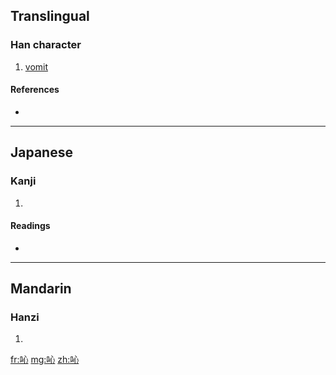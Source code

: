 {{also|唚}}
==Translingual==

===Han character===
{{Han char|rn=30|rad=口|as=04|sn=7|four=|canj=口心 (RP), X口心 (XRP)|ids=⿰口心}}

# [[vomit]]

====References====
* {{Han ref|kx=0177.270|dkj=03336|dj=0395.080|hdz=10595.030|uh=5423|ud=21539}}

----

==Japanese==

===Kanji===
{{ja-kanji|grade=|rs=口04}}

# {{defn|Japanese|sort=口04}}

====Readings====
* {{ja-readings|on=[[しん]] (shin)|kun=}}

----

==Mandarin==

===Hanzi===
{{cmn-hanzi|tra=唚|pin=[[qìn]] ([[qin4]])|wg=ch'in<sup>4</sup>}}

# {{defn|Mandarin|sort=口04}}

[[fr:吣]]
[[mg:吣]]
[[zh:吣]]